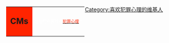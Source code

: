 <div style="float:left;border:#3050e3 1px;margin:1px">
{| cellspacing="0" style="width:238px;background:#000"
| style="width:45px;height:45px;background:#FF2400;text-align:center;font-size:16pt" | '''CMs'''
| style="font-size:8pt;color:white;padding:4pt;line-height:1.25em" | 这位用户喜欢看[[犯罪心理 (电视剧)|<span style="color: #FF2400">犯罪心理</span>]]'''
|}</div>
<noinclude>[[Category:喜欢犯罪心理的维基人]]</noinclude>